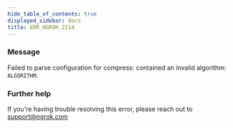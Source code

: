 ```yaml
---
hide_table_of_contents: true
displayed_sidebar: docs
title: ERR_NGROK_2214
---
```


### Message

Failed to parse configuration for compress: contained an invalid algorithm: `ALGORITHM`.

<ErrorDetails />

### Further help

If you're having trouble resolving this error, please reach out to [support@ngrok.com](mailto:support@ngrok.com?subject=Help%20with%20ERR_NGROK_2214)
